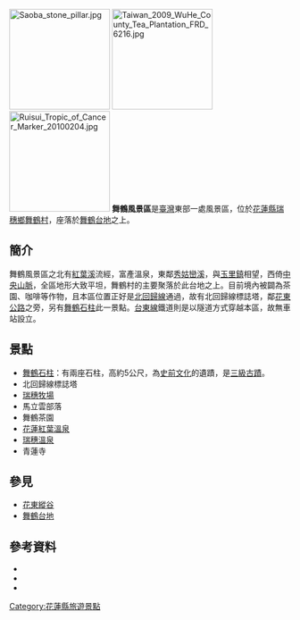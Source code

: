 [[File:Saoba_stone_pillar.jpg|180px]]
[[File:Taiwan_2009_WuHe_County_Tea_Plantation_FRD_6216.jpg|180px]]
[[File:Ruisui_Tropic_of_Cancer_Marker_20100204.jpg|180px]]
'''舞鶴風景區'''是[[臺灣|臺灣]]東部一處風景區，位於[[花蓮縣|花蓮縣]][[瑞穗鄉|瑞穗鄉]][[舞鶴村|舞鶴村]]，座落於[[舞鶴台地|舞鶴台地]]之上。

==簡介==
舞鶴風景區之北有[[紅葉溪|紅葉溪]]流經，富產溫泉，東鄰[[秀姑巒溪|秀姑巒溪]]，與[[玉里鎮|玉里鎮]]相望，西倚[[中央山脈|中央山脈]]，全區地形大致平坦，舞鶴村的主要聚落於此台地之上。目前境內被闢為茶園、咖啡等作物，且本區位置正好是[[北回歸線|北回歸線]]通過，故有北回歸線標誌塔，鄰[[花東公路|花東公路]]之旁，另有[[舞鶴石柱|舞鶴石柱]]此一景點。[[台東線|台東線]]鐵道則是以隧道方式穿越本區，故無車站設立。

==景點==
*[[舞鶴石柱|舞鶴石柱]]：有兩座石柱，高約5公尺，為[[史前文化|史前文化]]的遺蹟，是[[三級古蹟|三級古蹟]]。
*北回歸線標誌塔
*[[瑞穗牧場|瑞穗牧場]]
*馬立雲部落
*舞鶴茶園
*[[花蓮紅葉溫泉|花蓮紅葉溫泉]]
*[[瑞穗溫泉|瑞穗溫泉]]
*青蓮寺

==參見==
*[[花東縱谷|花東縱谷]]
*[[舞鶴台地|舞鶴台地]]

==參考資料==
*{{cite book |title=《1：25,000瑞穗鄉行政區域圖》||publisher=內政部|isbn=9789860102611|language=zh|year=2007}}
*{{cite book |title=《瑞穗鄉誌》|author=東華大學觀光暨遊憩管理所|publisher=瑞穗鄉公所|language=zh|year=2007}}
*{{Cite web|url=http://www.erv-nsa.gov.tw/User/Article.aspx?Lang=1&SNo=03000138|title=《縱谷景點》|work=花東縱谷國家風景區|publisher=花東縱谷國家風景區管理處|accessdate=2010-03-03|language=zh|archive-url=https://web.archive.org/web/20110826153913/http://www.erv-nsa.gov.tw/user/Article.aspx?Lang=1&SNo=03000138|archive-date=2011-08-26|dead-url=yes}}

[[Category:花蓮縣旅遊景點|Category:花蓮縣旅遊景點]]